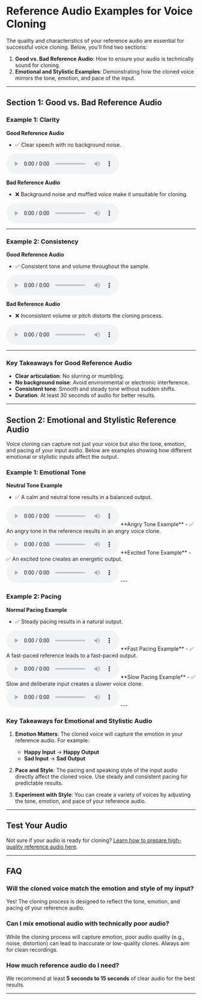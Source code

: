 # Reference Audio Examples for Voice Cloning

The quality and characteristics of your reference audio are essential for successful voice cloning. Below, you'll find two sections:
1. **Good vs. Bad Reference Audio**: How to ensure your audio is technically sound for cloning.
2. **Emotional and Stylistic Examples**: Demonstrating how the cloned voice mirrors the tone, emotion, and pace of the input.

---

## Section 1: Good vs. Bad Reference Audio

### **Example 1: Clarity**

**Good Reference Audio**
- ✅ Clear speech with no background noise.
<audio controls>
    <source src="/workspaces/mintlify-docs/audio/gogol.wav" type="audio/wav" />
    Your browser does not support the audio element.
</audio>

**Bad Reference Audio**
- ❌ Background noise and muffled voice make it unsuitable for cloning.
<audio controls>
  <source src="/workspaces/mintlify-docs/gogol.wav" type="audio/mpeg" />
  Your browser does not support the audio element.
</audio>

---

### **Example 2: Consistency**

**Good Reference Audio**
- ✅ Consistent tone and volume throughout the sample.
<audio controls>
  <source src="/workspaces/mintlify-docs/gogol.wav" type="audio/wav" />
  Your browser does not support the audio element.
</audio>

**Bad Reference Audio**
- ❌ Inconsistent volume or pitch distorts the cloning process.
<audio controls>
  <source src="/workspaces/mintlify-docs/gogol.wav" type="audio/mpeg" />
  Your browser does not support the audio element.
</audio>

---

### Key Takeaways for Good Reference Audio

- **Clear articulation**: No slurring or mumbling.
- **No background noise**: Avoid environmental or electronic interference.
- **Consistent tone**: Smooth and steady tone without sudden shifts.
- **Duration**: At least 30 seconds of audio for better results.

---

## Section 2: Emotional and Stylistic Reference Audio

Voice cloning can capture not just your voice but also the tone, emotion, and pacing of your input audio. Below are examples showing how different emotional or stylistic inputs affect the output.

### **Example 1: Emotional Tone**

**Neutral Tone Example**
- ✅ A calm and neutral tone results in a balanced output.
<audio controls>
  <source src="/workspaces/mintlify-docs/gogol.wav" type="audio/mpeg" />
  Your browser does not support the audio element.
</audio>
**Angry Tone Example**
- ✅ An angry tone in the reference results in an angry voice clone.
<audio controls>
  <source src="/workspaces/mintlify-docs/gogol.wav" type="audio/mpeg" />
  Your browser does not support the audio element.
</audio>
**Excited Tone Example**
- ✅ An excited tone creates an energetic output.
<audio controls>
  <source src="/workspaces/mintlify-docs/gogol.wav" type="audio/mpeg" />
  Your browser does not support the audio element.
</audio>
---

### **Example 2: Pacing**

**Normal Pacing Example**
- ✅ Steady pacing results in a natural output.
<audio controls>
  <source src="/workspaces/mintlify-docs/gogol.wav" type="audio/mpeg" />
  Your browser does not support the audio element.
</audio>
**Fast Pacing Example**
- ✅ A fast-paced reference leads to a fast-paced output.
<audio controls>
  <source src="/workspaces/mintlify-docs/gogol.wav" type="audio/mpeg" />
  Your browser does not support the audio element.
</audio>
**Slow Pacing Example**
- ✅ Slow and deliberate input creates a slower voice clone.
<audio controls>
  <source src="/workspaces/mintlify-docs/gogol.wav" type="audio/mpeg" />
  Your browser does not support the audio element.
</audio>
---

### Key Takeaways for Emotional and Stylistic Audio

1. **Emotion Matters**:
   The cloned voice will capture the emotion in your reference audio. For example:
   - **Happy Input** → **Happy Output**
   - **Sad Input** → **Sad Output**

2. **Pace and Style**:
   The pacing and speaking style of the input audio directly affect the cloned voice. Use steady and consistent pacing for predictable results.

3. **Experiment with Style**:
   You can create a variety of voices by adjusting the tone, emotion, and pace of your reference audio.

---

## Test Your Audio

Not sure if your audio is ready for cloning? [Learn how to prepare high-quality reference audio here](/docs/voice-cloning-audio-preparation).

---

## FAQ

### Will the cloned voice match the emotion and style of my input?
Yes! The cloning process is designed to reflect the tone, emotion, and pacing of your reference audio.

### Can I mix emotional audio with technically poor audio?
While the cloning process will capture emotion, poor audio quality (e.g., noise, distortion) can lead to inaccurate or low-quality clones. Always aim for clean recordings.

### How much reference audio do I need?
We recommend at least **5 seconds to 15 seconds** of clear audio for the best results.

---

